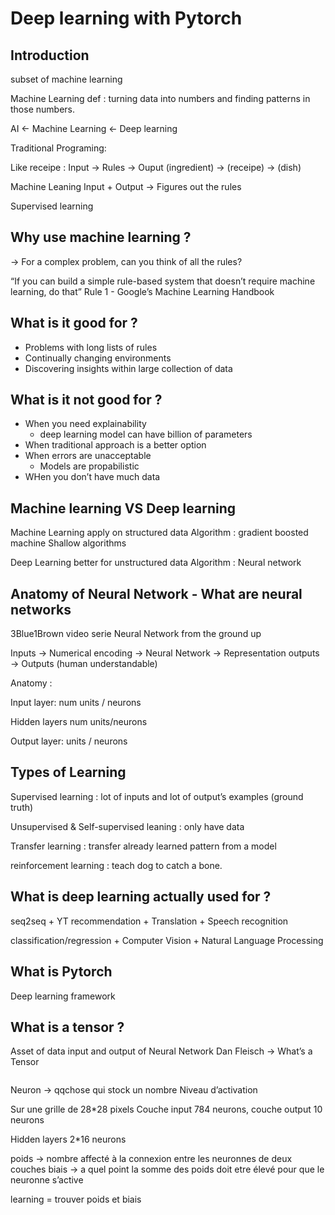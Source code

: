 # Deep learning with Pytorch

## Introduction

subset of machine learning

Machine Learning
def : turning data into numbers and finding patterns in those numbers.

AI <- Machine Learning <- Deep learning

Traditional Programing:

Like receipe : 
Input -> Rules -> Ouput
(ingredient) -> (receipe) -> (dish)

Machine Leaning
Input + Output -> Figures out the rules

Supervised learning

## Why use machine learning ?

-> For a complex problem, can you think of all the rules?

"If you can build a simple rule-based system that doesn't require machine learning, do that"
Rule 1 - Google's Machine Learning Handbook

## What is it good for ?

+ Problems with long lists of rules
+ Continually changing environments
+ Discovering insights within large collection of data

## What is it not good for ?

+ When you need explainability
  + deep learning model can have billion of parameters
+ When traditional approach is a better option
+ When errors are unacceptable
  + Models are propabilistic
+ WHen you don't have much data

## Machine learning VS Deep learning

Machine Learning apply on structured data
Algorithm : gradient boosted machine
Shallow algorithms

Deep Learning better for unstructured data
Algorithm : Neural network

## Anatomy of Neural Network - What are neural networks

3Blue1Brown video serie
Neural Network from the ground up

Inputs -> Numerical encoding -> Neural Network -> Representation outputs -> Outputs (human understandable)

Anatomy :

Input layer:
num units / neurons

Hidden layers
num units/neurons

Output layer:
units / neurons

## Types of Learning

Supervised learning : lot of inputs and lot of output's examples (ground truth)

Unsupervised & Self-supervised leaning : only have data

Transfer learning : transfer already learned pattern from a model

reinforcement learning :
teach dog to catch a bone.

## What is deep learning actually used for ?

seq2seq
+ YT recommendation
+ Translation
+ Speech recognition

classification/regression
+ Computer Vision
+ Natural Language Processing

## What is Pytorch

Deep learning framework

## What is a tensor ?

Asset of data
input and output of Neural Network
Dan Fleisch -> What's a Tensor

```python

```


Neuron -> qqchose qui stock un nombre
Niveau d'activation

Sur une grille de 28*28 pixels
Couche input 784 neurons, couche output 10 neurons

Hidden layers
2*16 neurons

poids -> nombre affecté à la connexion entre les neuronnes de deux couches
biais -> a quel point la somme des poids doit etre élevé pour que le neuronne s'active

learning = trouver poids et biais